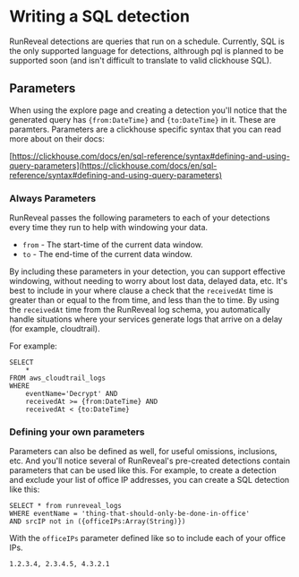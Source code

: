 # Writing a SQL detection
RunReveal detections are queries that run on a schedule. Currently, SQL is the only supported
language for detections, althrough pql is planned to be supported soon (and isn't difficult
to translate to valid clickhouse SQL).

## Parameters
When using the explore page and creating a detection you'll notice that the generated query
has `{from:DateTime}` and `{to:DateTime}` in it. These are paramters. Parameters are a clickhouse
specific syntax that you can read more about on their docs:

[https://clickhouse.com/docs/en/sql-reference/syntax#defining-and-using-query-parameters](https://clickhouse.com/docs/en/sql-reference/syntax#defining-and-using-query-parameters)

### Always Parameters
RunReveal passes the following parameters to each of your detections every time they run to help with windowing your data.
 - `from` - The start-time of the current data window.
 - `to` - The end-time of the current data window.

 By including these parameters in your detection, you can support effective windowing, without needing to worry
 about lost data, delayed data, etc. It's best to include in your where clause a check that the `receivedAt` time
 is greater than or equal to the from time, and less than the to time. By using the `receivedAt` time
 from the RunReveal log schema, you automatically handle situations where your services generate logs that
 arrive on a delay (for example, cloudtrail).

For example:
```
SELECT 
    *
FROM aws_cloudtrail_logs
WHERE
    eventName='Decrypt' AND
    receivedAt >= {from:DateTime} AND
    receivedAt < {to:DateTime}
```

 ### Defining your own parameters
Parameters can also be defined as well, for useful omissions, inclusions, etc. And you'll notice several of RunReveal's
pre-created detections contain parameters that can be used like this. For example, to create a detection and exclude your
list of office IP addresses, you can create a SQL detection like this:
```
SELECT * from runreveal_logs
WHERE eventName = 'thing-that-should-only-be-done-in-office'
AND srcIP not in ({officeIPs:Array(String)})
```

With the `officeIPs` parameter defined like so to include each of your office IPs.
```
1.2.3.4, 2.3.4.5, 4.3.2.1
```



